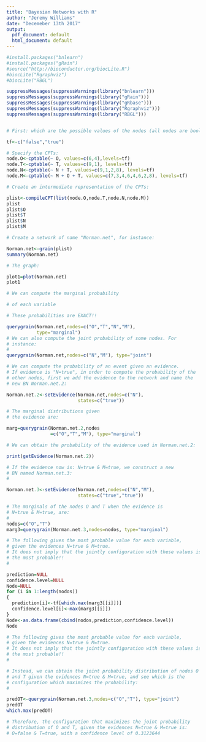 ```yaml
---
title: "Bayesian Networks with R"
author: "Jeremy Williams"
date: "Decemeber 13th 2017"
output:
  pdf_document: default
  html_document: default
---
```


```r

#install.packages("bnlearn")
#install.packages("gRain")
#source("http://bioconductor.org/biocLite.R")
#biocLite("Rgraphviz")
#biocLite("RBGL")

suppressMessages(suppressWarnings(library("bnlearn")))
suppressMessages(suppressWarnings(library("gRain")))
suppressMessages(suppressWarnings(library("gRbase")))
suppressMessages(suppressWarnings(library("Rgraphviz")))
suppressMessages(suppressWarnings(library("RBGL")))


# First: which are the possible values of the nodes (all nodes are boolean):

tf<-c("false","true")

# Specify the CPTs:
node.O<-cptable(~ O, values=c(6,4),levels=tf)
node.T<-cptable(~ T, values=c(9,1), levels=tf)
node.N<-cptable(~ N + T, values=c(9,1,2,8), levels=tf)
node.M<-cptable(~ M + O + T, values=c(7,3,4,6,4,6,2,8), levels=tf)

# Create an intermediate representation of the CPTs:

plist<-compileCPT(list(node.O,node.T,node.N,node.M))
plist
plist$O
plist$T
plist$N
plist$M

# Create a network of name "Norman.net", for instance:

Norman.net<-grain(plist)
summary(Norman.net)

# The graph:

plot1=plot(Norman.net)
plot1

# We can compute the marginal probability

# of each variable

# These probabilities are EXACT!!

querygrain(Norman.net,nodes=c("O","T","N","M"),
           type="marginal")
# We can also compute the joint probability of some nodes. For
# instance:
#
querygrain(Norman.net,nodes=c("N","M"), type="joint")

# We can compute the probability of an event given an evidence.
# If evidence is "N=true", in order to compute the probability of the
# other nodes, first we add the evidence to the network and name the
# new BN Norman.net.2:

Norman.net.2<-setEvidence(Norman.net,nodes=c("N"),
                          states=c("true"))

# The marginal distributions given
# the evidence are:

marg=querygrain(Norman.net.2,nodes
                =c("O","T","M"), type="marginal")

# We can obtain the probability of the evidence used in Norman.net.2:

print(getEvidence(Norman.net.2))

# If the evidence now is: N=true & M=true, we construct a new
# BN named Norman.net.3:
#

Norman.net.3<-setEvidence(Norman.net,nodes=c("N","M"),
                          states=c("true","true"))

# The marginals of the nodes O and T when the evidence is
# N=true & M=true, are:
#
nodos=c("O","T")
marg3=querygrain(Norman.net.3,nodes=nodos, type="marginal")

# The following gives the most probable value for each variable,
# given the evidences N=true & M=true.
# It does not imply that the jointly configuration with these values is
# the most probable!!
#

prediction=NULL
confidence.level=NULL
Node=NULL
for (i in 1:length(nodos))
{
  prediction[i]<-tf[which.max(marg3[[i]])]
  confidence.level[i]<-max(marg3[[i]])
}
Node<-as.data.frame(cbind(nodos,prediction,confidence.level))
Node

# The following gives the most probable value for each variable,
# given the evidences N=true & M=true.
# It does not imply that the jointly configuration with these values is
# the most probable!!
#

# Instead, we can obtain the joint probability distribution of nodes O
# and T given the evidences N=true & M=true, and see which is the
# configuration which maximizes the probability:
#

predOT<-querygrain(Norman.net.3,nodes=c("O","T"), type="joint")
predOT
which.max(predOT)

# Therefore, the configuration that maximizes the joint probability
# distribution of O and T, given the evidences N=true & M=true is:
# O=false & T=true, with a confidence level of 0.3123644

```
